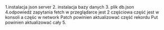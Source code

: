 1.instalacja json server
2. instalacja bazy danych
3. plik db.json
4.odpowiedż zapytania fetch w przeglądarce jest 2 częściowa
część jest w konsoli a częśc w network
Patch powinien aktualizować część rekordu
Put powinien aktualizować cały
5.